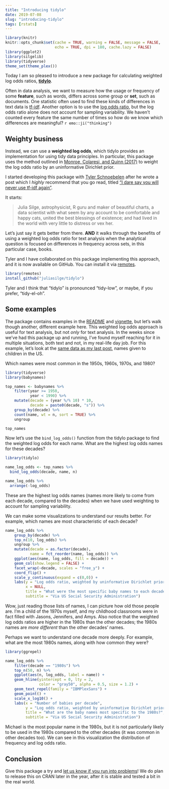 ```yaml
---
title: "Introducing tidylo"
date: 2019-07-08
slug: "introducing-tidylo"
tags: [rstats]
---
```


```r
library(knitr)
knitr::opts_chunk$set(cache = TRUE, warning = FALSE, message = FALSE, 
                      echo = TRUE, dpi = 180, cache.lazy = FALSE)
library(ggplot2)
library(silgelib)
library(tidyverse)
theme_set(theme_plex())
```

Today I am so pleased to introduce a new package for calculating weighted log odds ratios, [**tidylo**](https://github.com/juliasilge/tidylo).

Often in data analysis, we want to measure how the usage or frequency of some **feature**, such as words, differs across some group or **set**, such as documents. One statistic often used to find these kinds of differences in text data is [tf-idf](https://www.tidytextmining.com/tfidf.html). Another option is to use the [log odds ratio](https://www.tidytextmining.com/twitter.html#comparing-word-usage), but the log odds ratio alone does not account for sampling variability. We haven't counted every feature the same number of times so how do we know which differences are meaningful? `r emo::ji("thinking")`

## Weighty business

Instead, we can use a **weighted log odds**, which tidylo provides an implementation for using tidy data principles. In particular, this package uses the method outlined in [Monroe, Colaresi, and Quinn (2017)](https://doi.org/10.1093/pan/mpn018) to weight the log odds ratio by an uninformative Dirichlet prior.

I started developing this package with [Tyler Schnoebelen](https://www.letslanguage.org/) after he wrote a post which I *highly* recommend that you go read, titled ["I dare say you will never use tf-idf again"](https://medium.com/@TSchnoebelen/i-dare-say-you-will-never-use-tf-idf-again-4918408b2310).

It starts:

> Julia Silge, astrophysicist, R guru and maker of beautiful charts, a data scientist with what seem by any account to be comfortable and happy cats, united the best blessings of existence; and had lived in the world with very little to distress or vex her.

Let's just say it gets better from there. **AND** it walks through the benefits of using a weighted log odds ratio for text analysis when the analytical question is focused on differences in frequency across sets, in this particular case, books.

Tyler and I have collaborated on this package implementing this approach, and it is now available on GitHub. You can install it via [remotes](https://github.com/r-lib/remotes).

```r
library(remotes)
install_github("juliasilge/tidylo")
```

Tyler and I think that "tidylo" is pronounced "tidy-low", or maybe, if you prefer, "tidy-el-oh".

## Some examples

The package contains examples in the [README](https://github.com/juliasilge/tidylo) and [vignette](https://github.com/juliasilge/tidylo/blob/master/vignettes/tidy_log_odds.Rmd), but let's walk though another, different example here. This weighted log odds approach is useful for text analysis, but not *only* for text analysis. In the weeks since we've had this package up and running, I've found myself reaching for it in multiple situations, both text and not, in my real-life day job. For this example, let's look at the [same data as my last post](https://juliasilge.com/blog/reorder-within/), names given to children in the US.

Which names were most common in the 1950s, 1960s, 1970s, and 1980?

```r
library(tidyverse)
library(babynames)

top_names <- babynames %>%
    filter(year >= 1950,
           year < 1990) %>%
    mutate(decade = (year %/% 10) * 10,
           decade = paste0(decade, "s")) %>%
    group_by(decade) %>%
    count(name, wt = n, sort = TRUE) %>%
    ungroup

top_names
```

Now let's use the `bind_log_odds()` function from the tidylo package to find the weighted log odds for each name. What are the highest log odds names for these decades?

```r
library(tidylo)

name_log_odds <- top_names %>%
  bind_log_odds(decade, name, n) 

name_log_odds %>%
  arrange(-log_odds)
```

These are the highest log odds names (names more likely to come from each decade, compared to the decades) when we have used weighting to account for sampling variability. 

We can make some visualizations to understand our results better. For example, which names are most characteristic of each decade?

```r
name_log_odds %>%
    group_by(decade) %>%
    top_n(10, log_odds) %>%
    ungroup %>%
    mutate(decade = as.factor(decade),
           name = fct_reorder(name, log_odds)) %>%
    ggplot(aes(name, log_odds, fill = decade)) +
    geom_col(show.legend = FALSE) +
    facet_wrap(~decade, scales = "free_y") +
    coord_flip() +
    scale_y_continuous(expand = c(0,0)) +
    labs(y = "Log odds ratio, weighted by uninformative Dirichlet prior",
         x = NULL,
         title = "What were the most specific baby names to each decade?",
         subtitle = "Via US Social Security Administration")
```

Wow, just reading those lists of names, I can picture how old those people are. I'm a child of the 1970s myself, and my childhood classrooms were in fact filled with Jasons, Jennifers, and Amys. Also notice that the weighted log odds ratios are higher in the 1980s than the other decades; the 1980s names are *more different* than the other decades' names.

Perhaps we want to understand one decade more deeply. For example, what are the most 1980s names, along with how common they were?

```r
library(ggrepel)

name_log_odds %>%
    filter(decade == "1980s") %>%
    top_n(50, n) %>%
    ggplot(aes(n, log_odds, label = name)) +
    geom_hline(yintercept = 0, lty = 2, 
               color = "gray50", alpha = 0.5, size = 1.2) +
    geom_text_repel(family = "IBMPlexSans") +
    geom_point() +
    scale_x_log10() +
    labs(x = "Number of babies per decade",
         y = "Log odds ratio, weighted by uninformative Dirichlet prior",
         title = "What are the baby names most specific to the 1980s?",
         subtitle = "Via US Social Security Administration")
```

Michael is the most popular name in the 1980s, but it is not particularly likely to be used in the 1980s compared to the other decades (it was common in other decades too). We can see in this visualization the distribution of frequency and log odds ratio.

## Conclusion

Give this package a try and [let us know if you run into problems](http://github.com/juliasilge/tidylo/issues)! We do plan to release this on CRAN later in the year, after it is stable and tested a bit in the real world.
